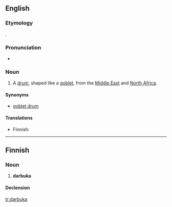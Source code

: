 ==English==
{{wikipedia}}
===Etymology===
{{etyl|ar}}.

===Pronunciation===
* {{a|UK}} {{IPA|/ˌdɑː(ɹ)ˈbuːkə/}}

===Noun===
{{en-noun}}

# {{musical instruments}} A [[drum]], shaped like a [[goblet]], from the [[Middle East]] and [[North Africa]].

====Synonyms====
* [[goblet drum]]

====Translations====
{{trans-top|drum typical to Near East}}
* Finnish: {{t-|fi|darbuka}}
{{trans-mid}}
{{trans-bottom}}

----

==Finnish==

===Noun===
{{fi-noun}}

# '''darbuka'''

====Declension====
{{fi-decl-kulkija|darbuk}}

[[tr:darbuka]]